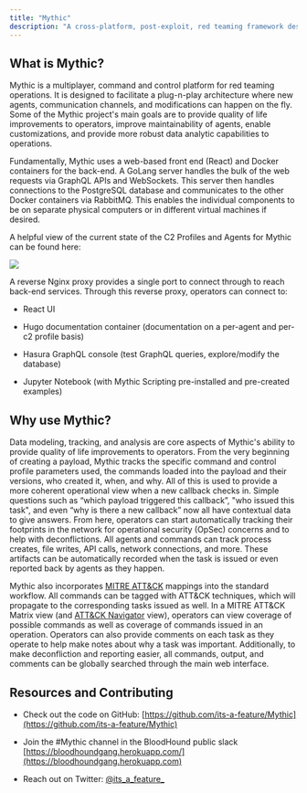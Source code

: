 ```yaml
---
title: "Mythic"
description: "A cross-platform, post-exploit, red teaming framework designed to provide a collaborative and user friendly interface for operators."
---
```


## What is Mythic?

Mythic is a multiplayer, command and control platform for red teaming operations. It is designed to facilitate a plug-n-play architecture where new agents, communication channels, and modifications can happen on the fly. Some of the Mythic project's main goals are to provide quality of life improvements to operators, improve maintainability of agents, enable customizations, and provide more robust data analytic capabilities to operations.

Fundamentally, Mythic uses a web-based front end (React) and Docker containers for the back-end. A GoLang server handles the bulk of the web requests via GraphQL APIs and WebSockets. This server then handles connections to the PostgreSQL database and communicates to the other Docker containers via RabbitMQ. This enables the individual components to be on separate physical computers or in different virtual machines if desired.

A helpful view of the current state of the C2 Profiles and Agents for Mythic can be found here:

<Card
  title="Mythic Community Overview"
  icon="book-open"
  href="https://mythicmeta.github.io/overview/"
  iconType="solid"
  horizontal
/>
<Frame>
  <img src="/images/version-3.0/image-1.png"/>
</Frame>

A reverse Nginx proxy provides a single port to connect through to reach back-end services. Through this reverse proxy, operators can connect to:

* React UI

* Hugo documentation container (documentation on a per-agent and per-c2 profile basis)

* Hasura GraphQL console (test GraphQL queries, explore/modify the database)

* Jupyter Notebook (with Mythic Scripting pre-installed and pre-created examples)

## Why use Mythic?

Data modeling, tracking, and analysis are core aspects of Mythic's ability to provide quality of life improvements to operators. From the very beginning of creating a payload, Mythic tracks the specific command and control profile parameters used, the commands loaded into the payload and their versions, who created it, when, and why. All of this is used to provide a more coherent operational view when a new callback checks in. Simple questions such as “which payload triggered this callback”, "who issued this task", and even “why is there a new callback” now all have contextual data to give answers. From here, operators can start automatically tracking their footprints in the network for operational security (OpSec) concerns and to help with deconflictions. All agents and commands can track process creates, file writes, API calls, network connections, and more. These artifacts can be automatically recorded when the task is issued or even reported back by agents as they happen.

Mythic also incorporates [MITRE ATT\&CK](https://attack.mitre.org) mappings into the standard workflow. All commands can be tagged with ATT\&CK techniques, which will propagate to the corresponding tasks issued as well. In a MITRE ATT\&CK Matrix view (and [ATT\&CK Navigator](https://github.com/mitre-attack/attack-navigator) view), operators can view coverage of possible commands as well as coverage of commands issued in an operation. Operators can also provide comments on each task as they operate to help make notes about why a task was important. Additionally, to make deconfliction and reporting easier, all commands, output, and comments can be globally searched through the main web interface.

## Resources and Contributing

* Check out the code on GitHub: [https://github.com/its-a-feature/Mythic](https://github.com/its-a-feature/Mythic)

* Join the #Mythic channel in the BloodHound public slack [https://bloodhoundgang.herokuapp.com/](https://bloodhoundgang.herokuapp.com)

* Reach out on Twitter: [@its\_a\_feature\_](https://twitter.com/its_a_feature_)

